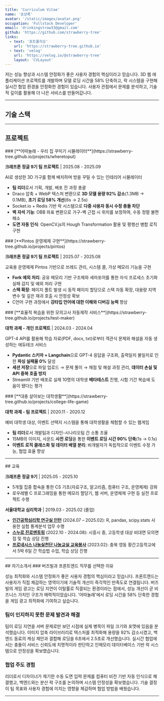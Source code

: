 ```yaml
---
title: 'Curriculum Vitae'
name: '송상록'
avatar: '/static/images/avatar.png'
occupation: 'Fullstack Developer'
email: 'drinkingstraw33@gmail.com'
github: 'https://github.com/strawberry-tree'
links:
  - text: '포트폴리오'
    url: 'https://strawberry-tree.github.io'
  - text: 'velog'
    url: 'https://velog.io/@strawberry-tree'
    layout: 'CVLayout'
---
```


<section className="print:page-break-inside-avoid">

저는 성능 향상과 시스템 안정화가 좋은 사용자 경험의 핵심이라고 믿습니다. 3D 웹 애플리케이션 프로젝트를 개발하며 모델 로딩 시간을 58% 단축하고, 락 시스템을 구현해 실시간 협업 환경을 안정화한 경험이 있습니다. 사용자 관점에서 문제를 분석하고, 기술적 깊이를 활용해 더 나은 서비스를 만들어갑니다.

</section>

---

## 기술 스택

<section className="print:page-break-inside-avoid">

<Tag text="JavaScript" /> <Tag text="Next.js" /> <Tag text="React" /> <Tag text="TailwindCSS" />
</section>

---

## 프로젝트

<section className="print:page-break-inside-avoid">
### [**어따놀래 - 우리 집 꾸미기 시뮬레이터**](https://strawberry-tree.github.io/projects/wheretoput)

**크래프톤 정글 9기 팀 프로젝트** | 2025.08 - 2025.09

AI로 생성한 3D 가구를 함께 배치하며 방을 꾸밀 수 있는 인테리어 시뮬레이터

<Tag text="Next.js" /> <Tag text="React Three Fiber" /> <Tag text="OpenCV.js" />
<Tag text="Socket.io" /> <Tag text="Redis" /> <Tag text="PostgreSQL" />

- **팀 리더**로서 기획, 개발, 배포 전 과정 총괄
- Draco 압축 + WebP 텍스처 변환으로 **3D 모델 용량 92% 감소**(1.3MB → 0.1MB), **초기 로딩 58% 개선**(6s → 2.5s)
- Socket.io + Redis 기반 락 시스템으로 **다중 사용자 동시 수정 충돌 차단**
- **벽 자석 기능**: OBB 좌표 변환으로 가구-벽 근접 시 위치를 보정하여, 수동 정렬 불편 해소
- **도면 자동 인식**: OpenCV.js의 Hough Transformation 활용 및 평행선 병합 로직 구현

</section>

<section className="print:page-break-inside-avoid">
### [**Pintos 운영체제 구현**](https://strawberry-tree.github.io/projects/pintos)

**크래프톤 정글 9기 팀 프로젝트** | 2025.07 - 2025.08

교육용 운영체제 Pintos 기반으로 쓰레드 관리, 시스템 콜, 가상 메모리 기능을 구현

<Tag text="C" />

- **Fork 예외 처리**: 공유 메모리 기반 구조체와 세마포어를 통한 자식 프로세스 초기화 실패 감지 및 예외 처리 구현
- **스택 확장**: 페이지 폴트 발생 시 동적 페이지 할당으로 스택 자동 확장, 대용량 지역변수 및 깊은 재귀 호출 시 안정성 확보
- C언어 구현 과정에서 **강타입 언어에 대한 이해와 디버깅 능력** 향상

</section>

<section className="print:page-break-inside-avoid">
### [**효율적 복습을 위한 모의고사 자동제작 서비스**](https://strawberry-tree.github.io/projects/test-maker)

**대학 과제 - 개인 프로젝트** | 2024.03 - 2024.04

GPT-4 API를 활용해 학습 자료(PDF, docx, txt)로부터 객관식 문제와 해설을 자동 생성하는 에듀테크 서비스

<Tag text="Python" /> <Tag text="Langchain" /> <Tag text="Streamlit" /> <Tag text="Pydantic" />

- **Pydantic 스키마 + Langchain**으로 GPT-4 응답을 구조화, 출력일치 불일치로 인한 **파싱 실패율 0%** 달성
- **세션 저장**으로 파일 업로드 → 문제 풀이 → 채점 및 해설 과정 관리, **데이터 손실 및 API 중복 호출 방지**
- Streamlit 기반 배포로 실제 10명의 대학생 **베타테스트** 진행, 시험 기간 복습에 도움이 됐다는 평가

</section>

<section className="print:page-break-inside-avoid">
### [**대충 살아보는 대학생활**](https://strawberry-tree.github.io/projects/college-life-game)

**대학 과제 - 팀 프로젝트** | 2020.11 - 2020.12

예비 대학생 대상, 이벤트 선택지 시스템을 통해 대학생활을 체험할 수 있는 웹게임

<Tag text="p5.js" /> <Tag text="JavaScript" />

- **팀 리더**로서 개발팀과 디자인-시나리오팀 간 소통 조율
- 15MB의 이미지, 사운드 **사전 로딩**을 통한 **이벤트 로딩 시간 90% 단축**(1s → 0.1s)
- **이벤트 로직 클래스화 및 데이터 배열 분리**: 비개발자가 독립적으로 이벤트 수정 가능, 협업 효율 향상

</section>

---

<section className="print:page-break-inside-avoid">
## 교육

**크래프톤 정글 9기** | 2025.05 - 2025.10

- 5개월 집중 합숙을 통한 CS 기초(자료구조, 알고리즘, 컴퓨터 구조, 운영체제) 강화
- 로우레벨 C 프로그래밍을 통한 메모리 할당기, 웹 서버, 운영체제 구현 등 실전 프로젝트 수행

**서울대학교 심리학과** | 2019.03 - 2025.02 (졸업)

- [**인간공학심리학 연구실 인턴**](https://hfpsych.snu.ac.kr) (2024.07 – 2025.02): R, pandas, scipy.stats 사용한 실험 통계분석 업무 수행
- [**스누로 진로멘토링**](https://educenter.snu.ac.kr/%EC%8A%A4%EB%88%84%EB%A1%9C/) (2022.10 - 2024.08): 시흥시 중, 고등학생 대상 비대면 모의면접 및 학습 상담 진행
- [**프로네시스 나눔실천단 나눔교실 교육봉사**](https://www.instagram.com/snu_phronesis/) (2023.02): 충북 영동 황간고등학교에서 5박 6일 간 학습법 수업, 학습 상담 진행

</section>

---

<section className="hidden">
## 자기소개서
### 버즈빌과 프론트엔드 직무를 선택한 이유

성능 최적화와 시스템 안정화가 좋은 사용자 경험의 핵심이라고 믿습니다. 프론트엔드는 사용자가 직접 체감하는 영역이기에 기술적 개선이 즉각적인 만족도로 연결됩니다. 버즈빌의 게임 광고는 로딩 지연이 이탈률로 직결되는 환경이라는 점에서, 성능 개선이 곧 비즈니스 가치인 구조가 매력적이었습니다. '어따놀래'에서 로딩 시간을 58% 단축한 경험을 게임 광고 최적화에 기여하고 싶습니다.

### 팀이 인지하지 못한 문제 발견과 해결

팀이 로딩 지연을 서버 문제로만 보던 시점에 실제 병목이 파일 크기와 포맷에 있음을 분석했습니다. 이미지 압축 라이브러리로 텍스처를 최적화해 용량을 92% 감소시켰고, 백엔드 동료의 캐싱 제안과 결합해 로딩을 6초에서 2.5초로 개선했습니다. 실시간 협업에서는 충돌이 서비스 신뢰도에 치명적이라 판단하고 인메모리 데이터베이스 기반 락 시스템으로 안정성을 확보했습니다.

### 협업 주도 경험

리더로서 디자이너가 제기한 수동 도면 입력 문제를 컴퓨터 비전 기반 자동 인식으로 해결했고, 백엔드와는 분산 락 구조를 논의하며 시스템 안정성을 확보했습니다. 기술 결정이 팀 목표와 사용자 경험에 미치는 영향을 체감하며 협업 방법을 배웠습니다.

</section>

---
